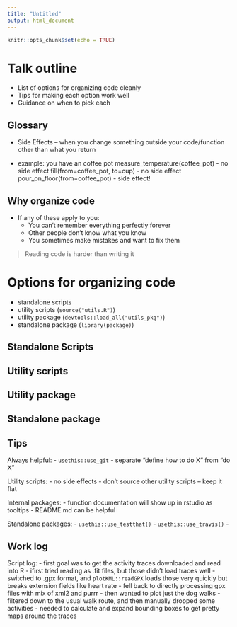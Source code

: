 ```yaml
---
title: "Untitled"
output: html_document
---
```


```r
knitr::opts_chunk$set(echo = TRUE)
```


# Talk outline

- List of options for organizing code cleanly
- Tips for making each option work well
- Guidance on when to pick each


## Glossary

- Side Effects -- when you change something outside your code/function other than what you return

- example: you have an coffee pot
  measure_temperature(coffee_pot) - no side effect
  fill(from=coffee_pot, to=cup) - no side effect
  pour_on_floor(from=coffee_pot) - side effect!


## Why organize code

- If any of these apply to you:
  - You can't remember everything perfectly forever
  - Other people don't know what you know
  - You sometimes make mistakes and want to fix them

> Reading code is harder than writing it

# Options for organizing code

- standalone scripts
- utility scripts (`source("utils.R")`)
- utility package (`devtools::load_all("utils_pkg")`)
- standalone package (`library(package)`)


## Standalone Scripts



## Utility scripts



## Utility package



## Standalone package


## Tips

Always helpful:
  - `usethis::use_git`
  - separate "define how to do X" from "do X"

Utility scripts:
  - no side effects
  - don't source other utility scripts -- keep it flat

Internal packages:
  - function documentation will show up in rstudio as tooltips
  - README.md can be helpful 

Standalone packages:
  - `usethis::use_testthat()`
  - `usethis::use_travis()`
  - 

## Work log

Script log:
 - first goal was to get the activity traces downloaded and read into R
    - ifirst tried reading as .fit files, but those didn't load traces well
    - switched to .gpx format, and `plotKML::readGPX` loads those very quickly but breaks extension fields like heart rate
    - fell back to directly processing gpx files with mix of xml2 and purrr
  - then wanted to plot just the dog walks
    - filtered down to the usual walk route, and then manually dropped some activities
    - needed to calculate and expand bounding boxes to get pretty maps around the traces

